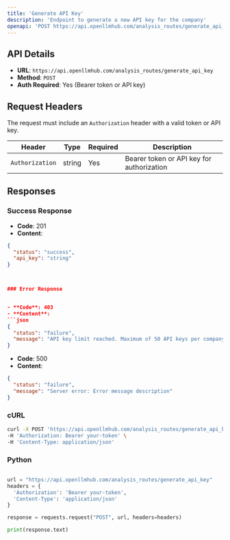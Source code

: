 ```yaml
---
title: 'Generate API Key'
description: 'Endpoint to generate a new API key for the company'
openapi: 'POST https://api.openllmhub.com/analysis_routes/generate_api_key'
---
```


## API Details

- **URL**: `https://api.openllmhub.com/analysis_routes/generate_api_key`
- **Method**: `POST`
- **Auth Required**: Yes (Bearer token or API key)

## Request Headers

The request must include an `Authorization` header with a valid token or API key.

| Header           | Type   | Required | Description                            |
|------------------|--------|----------|----------------------------------------|
| `Authorization`  | string | Yes      | Bearer token or API key for authorization |

## Responses

### Success Response

- **Code**: 201
- **Content**:
```json
{
  "status": "success",
  "api_key": "string"
}



### Error Response


- **Code**: 403
- **Content**: 
```json
{
  "status": "failure",
  "message": "API key limit reached. Maximum of 50 API keys per company."
}

```

- **Code**: 500
- **Content**:
```json
{
  "status": "failure",
  "message": "Server error: Error message description"
}


```

### cURL

```bash
curl -X POST 'https://api.openllmhub.com/analysis_routes/generate_api_key' \
-H 'Authorization: Bearer your-token' \
-H 'Content-Type: application/json'


```

### Python 

```python

url = "https://api.openllmhub.com/analysis_routes/generate_api_key"
headers = {
  'Authorization': 'Bearer your-token',
  'Content-Type': 'application/json'
}

response = requests.request("POST", url, headers=headers)

print(response.text)


```